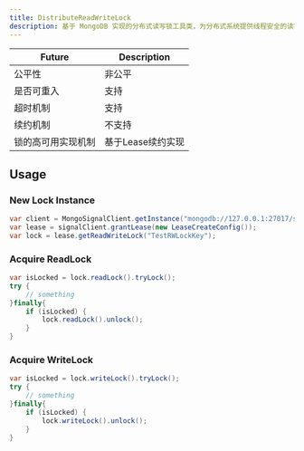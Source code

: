 ```yaml
---
title: DistributeReadWriteLock
description: 基于 MongoDB 实现的分布式读写锁工具类，为分布式系统提供线程安全的读写锁机制。该类允许多个节点在共享资源上进行协调，确保在高并发环境下的数据一致性和操作的原子性。
---
```



| Future | Description |
| ----- | ----------- |
| 公平性 | 非公平       |
| 是否可重入 | 支持       |
| 超时机制 | 支持       |
|  续约机制 | 不支持       |
|  锁的高可用实现机制 | 基于Lease续约实现       |

## Usage

### New Lock Instance

```java title="core/src/test/java/ReadWriteLockTest.java"
var client = MongoSignalClient.getInstance("mongodb://127.0.0.1:27017/signal");
var lease = signalClient.grantLease(new LeaseCreateConfig());
var lock = lease.getReadWriteLock("TestRWLockKey");
```

### Acquire ReadLock

```java title="core/src/test/java/ReadWriteLockTest.java"
var isLocked = lock.readLock().tryLock();
try {
    // something
}finally{
    if (isLocked) {
        lock.readLock().unlock();
    }
}
```

### Acquire WriteLock

```java title="core/src/test/java/ReadWriteLockTest.java"
var isLocked = lock.writeLock().tryLock();
try {
    // something
}finally{
    if (isLocked) {
        lock.writeLock().unlock();
    }
}
```